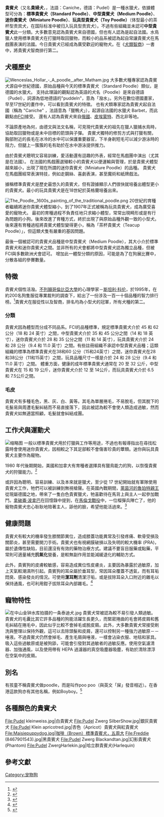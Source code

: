 {{original research|time=2018-08-05T12:26:14+00:00}}

{{Infobox Dogbreed
| akcgroup = '''标准型和迷你型：''' 非运动犬；'''玩具型：''' 玩赏犬
| akcstd = http://www.akc.org/breeds/poodle/index.cfm
| ankcgroup = 第7组（非运动犬）
| ankcstd = http://www.ankc.aust.com/poodstan.html 标准型]，[http://www.ankc.aust.com/poodmin.html 迷你型]，[http://www.ankc.aust.com/poodtoy.html 玩具型
|altname = 贵妇犬
|ckcgroup = '''标准型和迷你型：''' 第6组（非运动犬）；'''玩具型：''' 第5组（玩赏犬）
|ckcstd = http://www.ckc.ca/en/Default.aspx?tabid=99&BreedCode=POS
|country ='''標準型'''：[[德國|德國]]，'''玩具型'''和'''迷你型'''：[[法國|法國]]<ref>[http://petshk.blogspot.tw/2012/07/blog-post_3433.html?m=1<<博客來寵物>>]</ref>
|fcigroup = 9
|fcinum = 172
|fcisection = 2
|fcistd = http://www.dogdomain.com/fcistandards/fci-172.htm
|image = Full attention (8067543690).jpg
|image_caption = 黑色标准型贵宾犬
|kcukgroup = 实用犬
|kcukstd = http://www.thekennelclub.org.uk/item/169 标准型]，[http://www.thekennelclub.org.uk/item/168 迷你型]，[http://www.thekennelclub.org.uk/item/170 玩具型 
|name = 贵宾犬 
|nzkcgroup = 非运动犬 
|nzkcstd = http://www.nzkc.org.nz/br756.html 标准型]，[http://www.nzkc.org.nz/br760.html 迷你型]，[http://www.nzkc.org.nz/br764.html 玩具型
|ukcgroup = '''标准型：''' 枪猎犬；'''迷你型和玩具型：''' 伴侣犬 
|ukcstd = http://mail.ukcdogs.com/UKCweb.nsf/80de88211ee3f2dc8525703f004ccb1e/77cc12b9230c0541852570490044c05a?OpenDocument 标准型]，[http://mail.ukcdogs.com/UKCweb.nsf/80de88211ee3f2dc8525703f004ccb1e/f0189c3fb7686a9185257044005159dd?OpenDocument 迷你型和玩具型
}}
'''貴賓犬'''（又名'''貴婦犬'''，{{lang-en|Poodle}}，法語：Caniche，德語：Pudel）是一種水獵犬，依據體型可分為：'''標準貴賓犬（Standard Poodle）'''、'''中型貴賓犬（Medium Poodle）'''、'''迷你貴賓犬（Miniature Poodle）'''、'''玩具型貴賓犬（Toy Poodle）'''（体型最小的茶杯型贵宾犬，在国际标准中被归入玩具型贵宾犬）。不過有些組織並未認可'''中型貴賓犬'''此一分類。大多數意見認為貴賓犬來自德國，但也有人認為是起自法國。水鳥獵人使用標準貴賓犬在打獵時取回獵物，而較小的品系被認為起自常讓貴賓犬在馬戲團表演的法國。今日貴賓犬已經成為廣受歡迎的寵物犬。在《[[犬类智商|犬類智商]]》一書中，將貴賓犬智商排行第二。

==犬種歷史==
[[File:Wenceslas_Hollar_-_A_poodle,_after_Matham.jpg|thumb]]
大多數犬種專家認為貴賓犬源自中世紀德國，原始品種與今天的標準貴賓犬（Standard Poodle）類似，是德國的水獵犬。{{r|Alderton-87|Alderton-08|Fogle|Hancock|Morris}} 支持此理論的觀點認為英語的犬名（Poodle）是來自德語（Pudel），詞源為低地德語的"puddeln"，意為「潑水」。另外在數位德國畫家，早至17世紀的畫作中，可以看到貴賓犬的特徵。{{r|Alderton-87|Alderton-08|Fogle|Morris}} 也有犬類專家認為貴賓犬起自法國（稱為 "Caniche" ，法語意為「獵鴨犬」），起源自法國的水獵犬 Barbet，而此觀點由[[:世界犬业联盟|FCI]]接受。{{r|FCI|Fiorone}} 還有人認為貴賓犬來自[[俄罗斯|俄國]]、[[皮埃蒙特大区|皮埃蒙特]]、西北非等地。{{r|Hancock|Fiorone}}

不論原產地為何，由德文與法文名稱，可見現代貴賓犬的祖先在獵人獵捕水鳥時，協助取回獵物或是未中目標的箭頭與子彈。{{r|Fogle|Hancock}} 貴賓犬獨特的修剪方式與打獵有關，胸部附近的長毛在冰冷的水中可以保護重要器官，下半身剃短毛可以減少游泳時的阻力，但腿上一簇簇的毛有助於在水中游泳提供推力。{{r|Fogle|Morris}}

由於貴賓犬聰明又容易訓練，愛活動還有逗趣的外表，經常在馬戲團中演出（尤其是在法國）。{{r|Alderton-08|Fogle|Morris|Fiorone}} 在法國的馬戲團選殖較小的貴賓犬以便運輸與管理，於是貴賓犬體型越來越小，出現了現在所謂的迷你貴賓犬（Miniature Poodle）的品種。{{r|Morris}} 貴賓犬在馬戲團經常表演特技，例如走鋼絲、喜劇表演，甚至魔術和紙牌戲法。{{r|Alderton-08|Fogle|Morris}}

據稱標準貴賓犬是歷史最悠久的貴賓犬，但有證據顯示人們很快就培養出體型更小的貴賓犬。最小的玩具貴賓犬是在18世紀於英格蘭培養出來。{{来源请求}}

[[File:The_Poodle,_1600s_painting_of_the_traditional_poodle.png|thumb]]
20世紀的育種者繼續將迷你貴賓犬體型縮小，到了1907年正式被稱為玩具貴賓犬，成為廣受喜愛的寵物犬。{{r|Alderton-08|Fogle|Morris}} 最初的育種過程不負責任地只求縮小體型，常常出現畸形或是有行為問題的小狗。後來改進了育種方式，終於出現了與原始品種外觀一致的小型犬。{{r|Alderton-08|Fogle|Morris}} 後來還有育種過程將貴賓犬體型變得更小，稱為「茶杯貴賓犬（Teacup Poodle）」，但這類犬隻有嚴重的基因問題。{{r|Morris}}

最後一個被認可的貴賓犬品種是中型貴賓犬（Medium Poodle），其大小介於標準貴賓犬和迷你貴賓犬之間。並非所有的犬會都將中型貴賓犬認為獨立品種，但被FCI與多數歐洲犬會認可。{{r|Fogle|Morris|FCI}} 增加此一體型分類的原因，可能是為了在狗展比賽中，分散各組的參賽數量。{{r|Morris}}

==特徵==
貴賓犬個性活潑。[[不列顛哥倫比亞大學|不列顛哥倫比亞大學]]的心理學家－[[斯坦利·科伦|斯坦利·科伦]]，於1995年，在約200名狗隻服從專業裁判的調查下，給出了一份涉及一百一十個品種的智力排行榜。<ref>{{Cite book|edition=Bantam trade paperback ed|chapter=10. Working or Obedience Intelligence|url=https://www.worldcat.org/oclc/30700778|publisher=Bantam Books|date=|location=New York|isbn=0-553-37452-4|oclc=30700778|first=Stanley|last=Coren|title=The Intelligence of Dogs: A Guide to the Thoughts, Emotions, and Inner Lives Or Our Canine Companions|year=1995|pages=182-183|access-date=2022-01-06|archive-date=2008-12-23|archive-url=https://web.archive.org/web/20081223015501/http://www.worldcat.org/oclc/30700778|dead-url=no}}</ref>貴賓犬在服從性以及智商，排名均為小型犬的冠軍，所有犬種的第二。

=== 分類 ===
貴賓犬因為體型而分成不同品系。FCI的品種標準，規定標準貴賓犬介於 45 和 62 公分（18 和 24 英寸）之間，中型貴賓犬介於 35 和 45 公分之間（14 和 18 英寸），迷你貴賓犬介於 28 和 35 公分之間（11 和 14 英寸），玩具貴賓犬介於 24 和 28 公分（9.4 和 11.0 英寸）之間。有些註冊組織不承認中型貴賓犬品種；這類組織的標準為標準貴賓犬在38和60 公分（15和24英寸）之間，迷你貴賓犬在28和38公分（11和15英寸）之間，玩具品種尺寸一樣是介於 24 和 28 公分（9.4 和 11.0 英寸）之間。{{r|Fogle|Morris|FCI}} 體重方面，健康的成年標準貴賓犬通常在 20 至 32 公斤，中型貴賓犬在 15 和 19 公斤，迷你貴賓犬介於 12 至 14公斤，而玩具貴賓犬介於 6.5 和 7.5公斤之間。{{r|Fogle}}

===毛皮===
貴賓犬有多種毛色，黑、灰、白、黃等。其毛為單層捲毛，不易脫毛，但其脫下的毛髮易與周遭毛髮糾結而不易直接落下，因此被認為較不會使人類造成過敏，然而貴賓犬如無適當照顧，毛髮就會糾結成團。

==工作犬與運動犬==
[[File:Bo_the_poodle_retrieving_a_duck.jpg|缩略图]]
一般以標準貴賓犬用於打獵與工作等用途，不過也有報導指出在尋找松露時會使用迷你貴賓犬，因相較之下其足部較不會傷害珍貴的蕈類。迷你與玩具貴賓犬主要作為寵物。{{来源请求}}

1980 年代後期開始，美國和加拿大有育種者選擇具有獵鳥能力的狗，以恢復貴賓犬的狩獵能力。<ref>{{cite web|title=Poodles ready to hunt|url=http://www.denverpost.com/sports/ci_8307818|access-date=2014-12-11|date=2008-02-19|publisher=Denverpost.com|archive-url=https://web.archive.org/web/20141211040726/http://www.denverpost.com/sports/ci_8307818|archive-date=2014-12-11|url-status=live}}</ref>

或許因為聰明、容易訓練、以及本來就是獵犬，至少從 17 世紀開始就有軍隊使用貴賓犬工作，牠們可以被訓練到無視槍聲。在英國內戰期間，[[萊茵河的魯珀特親王|萊茵河的魯珀特親王]]從現屬德國之地，帶來了一隻白色貴賓獵犬，牠喜歡待在馬背上與主人一起參加戰鬥。[[拿破崙·波拿巴|拿破崙·波拿巴]]在回憶錄中提到，在[[马伦哥战役|馬倫戈戰役]]中，一位榴彈兵陣亡了，他的寵物貴賓犬忠心耿耿地陪著主人，舔他的臉，希望他能活過來。<ref>{{Cite book|url=https://books.google.com/books?id=TxEHZ_fPVEEC&q=bonaparte+poodle+battle+of+marengo&pg=PA17|title=Canine Commandos: The Heroism, Devotion, and Sacrifice of Dogs in War|last=Cawthorne|first=Nigel|date=2012|publisher=Ulysses Press|isbn=978-1-61243-055-3|access-date=2022-01-07|archive-date=2022-01-07|archive-url=https://web.archive.org/web/20220107041103/https://books.google.com/books?id=TxEHZ_fPVEEC&q=bonaparte+poodle+battle+of+marengo&pg=PA17|dead-url=no}}</ref>

==健康問題==
貴賓犬有較大的機率發生膝關節異位，造成膝蓋功能異常及引發疼痛、軟骨受損及關節炎，甚至需要開刀手術。貴賓犬也有視網膜破損以及失明的較大機率 (PRA)，屬於遺傳性缺陷，目前還沒有有效的藥物治療方式。建議不要盲目服藥或點藥，平常則可適量補充'''抗氧化'''營養，是較無副作用並能減緩退化的輔助方式。{{来源请求}}

此外，貴賓狗的皮膚較敏感，容易造成異位性皮膚炎，主要因為暴露於過敏原，加上天氣較潮濕所引起。貴賓狗的耳朵屬於垂耳型，常因耳朵覆蓋不透氣，而有耳垢悶臭、感染發炎的情況。可使用'''潔耳劑'''清潔汙垢，或是拔除耳朵入口附近的雜毛以保持通風，也可利用鉗子拔除耳朵內部雜毛。<ref> {{Cite book | author = 中島真理；高淑珍譯 | editor = 樋野忠治 | title = 貴賓狗教養小百科 | location = 台北縣新店市 | publisher = 世茂出版社 | date = 2004年11月 | pages = 93 | ISBN = 957-776-655-2 | accessdate =  | url = https://www.worldcat.org/oclc/849773103 | language =  | quote =  }} </ref>

== 寵物特性 ==
[[File:在中山金钟水库拍摄的一条泰迪犬.jpg|thumb]]
貴賓犬常被認為較不易引發人類過敏。貴賓犬的毛囊比其它許多品種的狗能活躍生長更久，而緊密捲曲的毛會將皮屑和舊毛糾結在捲毛中，因此似乎比較不會掉毛或脫皮屑。此外，大多數貴賓犬常接受刷洗與整理以保持外觀，這可以去除頭髮和皮屑，還可以控制另一種強力過敏原－－唾液。不過貴賓犬仍然會掉毛、產生毛屑與唾液，一樣會沾染衣服、地毯和家具。吸入這些過敏原或是被狗舔，可能會引發對其過敏者的過敏反應。使用空氣濾清器、加強通風，以及使用帶有 HEPA 過濾器的真空吸塵器吸塵，有助於清除漂浮在空氣中的皮屑。{{来源请求}}

==別名==
有孩童不稱貴賓犬做poodle，而是叫作poo poo（與英文「屎」發音相近）。在香港這款狗亦有其他名稱，例如Boyboy。<ref>{{Cite web |url=https://books.google.com.hk/books?id=zRbwsLaBBssC&printsec=frontcover&source=gbs_ge_summary_r&cad=0#v=onepage&q&f=false |title=存档副本 |access-date=2018-08-15 |archive-date=2018-08-15 |archive-url=https://web.archive.org/web/20180815091012/https://books.google.com.hk/books?id=zRbwsLaBBssC&printsec=frontcover&source=gbs_ge_summary_r&cad=0#v=onepage&q&f=false |dead-url=no }}</ref>

==各種顏色的貴賓犬==
<gallery widths="160" heights="160">
File:Pudel kleinweiss.jpg|白貴賓犬
File:Pudel Zwerg SilberShow.jpg|銀灰貴賓犬
File:Pudel Klein apricotred.jpg|杏色（Apricot）貴賓犬與紅貴賓犬
File:Maisiepuppydog.jpg|咖啡（Brown）標準貴賓犬，五周大
File:Freddie (8467901543).jpg|黑貴賓犬
File:Pudel Zwerg Blackandtan.jpg|幻影貴賓犬(Phantom)
File:Pudel ZwergHarlekin.jpg|哈立群貴賓犬(Harlequin)

</gallery>

==參考文獻==
{{Reflist|refs=

<ref name=Alderton-87>{{cite book |last=Alderton |first=David |author-link=David Alderton |date=1987 |title=The dog: the most complete, illustrated, practical guide to dogs and their world |url=https://archive.org/details/dogmostcomple00alde|location=London |publisher=New Burlington Books |pages=[https://archive.org/details/dogmostcomple00alde/page/87 87]–88 |isbn=978-0-948872-13-6}}</ref>

<ref name=Alderton-08>{{cite book |last=Alderton |first=David |author-link=David Alderton |date=2008 |title=The encyclopedia of dogs |url=https://archive.org/details/encyclopediaofdo0000alde_k5p2 |location=Bath |publisher=Parragon Books Ltd |pages=[https://archive.org/details/encyclopediaofdo0000alde_k5p2/page/131 131]& 354 |isbn=978-1-4454-0853-8}}</ref>

<ref name=FCI>{{cite web |url=http://www.fci.be/Nomenclature/Standards/172g09-en.pdf |title=FCI-Standard N° 172: Poodle |author=<!--Not stated--> |date=2015-01-23 |website=[[Fédération_Cynologique_Internationale|Fédération Cynologique Internationale]] |access-date=2021-03-21 |archive-date=2016-03-03 |archive-url=https://web.archive.org/web/20160303220147/http://www.fci.be/Nomenclature/Standards/172g09-en.pdf |dead-url=no }}</ref>

<ref name=Fiorone>{{cite book |last=Fiorone |first=Fiorenzo |date=1973|title=The encyclopedia of dogs: the canine breeds |url=https://archive.org/details/encyclopediaofdo0000fior |location=New York |publisher=Thomas Y. Cromwell Company |pages=[https://archive.org/details/encyclopediaofdo0000fior/page/377 377]–381 |isbn=978-0-690-00056-6 }}</ref>

<ref name=Fogle>{{cite book |last=Fogle |first=Bruce |author-link=Bruce Fogle|date=2009 |title=The encyclopedia of the dog |url=https://archive.org/details/encyclopediaofdo0000fogl |location=New York |publisher=DK Publishing |pages=[https://archive.org/details/encyclopediaofdo0000fogl/page/68 68]–69, 190 & 282 |isbn=978-0-7566-6004-8 }}</ref>

<ref name=Hancock>{{cite book |last=Hancock |first=David |date=2013 |title=Gundogs: their past, their performance and their prospects |location=Ramsbury, Marlborough |publisher=The Crowood Press Ltd |pages=33 & 37–38 |isbn=978-1-84797-492-1 }}</ref>

<ref name=Morris>{{cite book |last=Morris |first=Desmond |author-link=Desmond Morris |date=2001 |title=Dogs: the ultimate dictionary of over 1,000 dog breeds |location=North Pomfret, VT|publisher=Trafalgar Square Publishing |pages=295–297 & 526–529|isbn=978-1-57076-219-2}}</ref>

}}

[[Category:宠物狗|Category:宠物狗]]